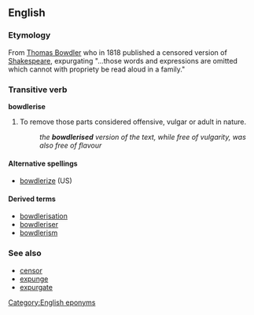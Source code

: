 ==English==
===Etymology===
From [[w:Thomas Bowdler|Thomas Bowdler]] who in 1818 published a censored version of [[Shakespeare]], expurgating "...those words and expressions are omitted which cannot with propriety be read aloud in a family."

===Transitive verb===
'''bowdlerise'''

# To remove those parts considered offensive, vulgar or adult in nature.
#: ''the '''bowdlerised''' version of the text, while free of vulgarity, was also free of flavour''

====Alternative spellings====
*[[bowdlerize]] (US)

====Derived terms====
*[[bowdlerisation]]
*[[bowdleriser]]
*[[bowdlerism]]

===See also===
*[[censor]]
*[[expunge]]
*[[expurgate]]

[[Category:English eponyms]]